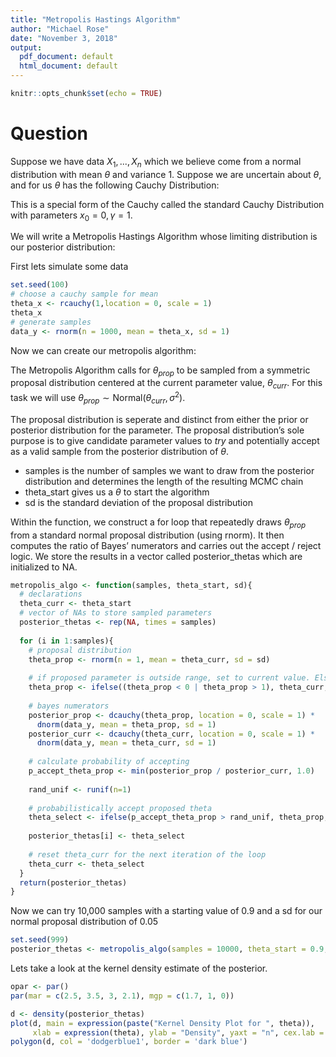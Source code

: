 ```yaml
---
title: "Metropolis Hastings Algorithm"
author: "Michael Rose"
date: "November 3, 2018"
output:
  pdf_document: default
  html_document: default
---
```


```r
knitr::opts_chunk$set(echo = TRUE)
```

# Question

Suppose we have data $X_1, ..., X_n$ which we believe come from a normal distribution with mean $\theta$ and variance 1. Suppose we are uncertain about $\theta$, and for us $\theta$ has the following Cauchy Distribution: 

\begin{center}
$f(\theta) = \frac{1}{\pi (1 + \theta ^2)}, -\infty < \theta < \infty$
\end{center}

This is a special form of the Cauchy called the standard Cauchy Distribution with parameters $x_0 = 0, \gamma = 1$. 

We will write a Metropolis Hastings Algorithm whose limiting distribution is our posterior distribution: 

\begin{center}
$f(x) = \frac{1}{\sqrt{2 \pi}} e^{-\frac{(x - \theta)^2}{2}} \frac{1}{\pi(1 + \theta^2)}$\\
$X_i \sim \mathrm{Normal}(\theta, 1)$\\
$\theta \sim \mathrm{Cauchy}(0, 1)$
\end{center}

First lets simulate some data

```r
set.seed(100)
# choose a cauchy sample for mean
theta_x <- rcauchy(1,location = 0, scale = 1)
theta_x
# generate samples
data_y <- rnorm(n = 1000, mean = theta_x, sd = 1)
```


Now we can create our metropolis algorithm: 

The Metropolis Algorithm calls for $\theta_{prop}$ to be sampled from a symmetric proposal distribution centered at the current parameter value, $\theta_{curr}$. For this task we will use $\theta_{prop} \sim \mathrm{Normal}(\theta_{curr}, \sigma^2)$. 

The proposal distribution is seperate and distinct from either the prior or posterior distribution for the parameter. The proposal distribution's sole purpose is to give candidate parameter values to _try_ and potentially accept as a valid sample from the posterior distribution of $\theta$. 

* samples is the number of samples we want to draw from the posterior distribution and determines the length of the resulting MCMC chain 
* theta_start gives us a $\theta$ to start the algorithm
* sd is the standard deviation of the proposal distribution

Within the function, we construct a for loop that repeatedly draws $\theta_{prop}$ from a standard normal proposal distribution (using rnorm). It then computes the ratio of Bayes' numerators and carries out the accept / reject logic. 
We store the results in a vector called posterior_thetas which are initialized to NA. 

```r
metropolis_algo <- function(samples, theta_start, sd){
  # declarations 
  theta_curr <- theta_start
  # vector of NAs to store sampled parameters 
  posterior_thetas <- rep(NA, times = samples)
  
  for (i in 1:samples){
    # proposal distribution 
    theta_prop <- rnorm(n = 1, mean = theta_curr, sd = sd)
    
    # if proposed parameter is outside range, set to current value. Else keep proposed value
    theta_prop <- ifelse((theta_prop < 0 | theta_prop > 1), theta_curr, theta_prop)
    
    # bayes numerators 
    posterior_prop <- dcauchy(theta_prop, location = 0, scale = 1) * 
      dnorm(data_y, mean = theta_prop, sd = 1) 
    posterior_curr <- dcauchy(theta_curr, location = 0, scale = 1) * 
      dnorm(data_y, mean = theta_curr, sd = 1)
    
    # calculate probability of accepting 
    p_accept_theta_prop <- min(posterior_prop / posterior_curr, 1.0)
    
    rand_unif <- runif(n=1)
    
    # probabilistically accept proposed theta 
    theta_select <- ifelse(p_accept_theta_prop > rand_unif, theta_prop, theta_curr)
    
    posterior_thetas[i] <- theta_select 
    
    # reset theta_curr for the next iteration of the loop 
    theta_curr <- theta_select 
  }
  return(posterior_thetas)
}
```

Now we can try 10,000 samples with a starting value of 0.9 and a sd for our normal proposal distribution of 0.05

```r
set.seed(999)
posterior_thetas <- metropolis_algo(samples = 10000, theta_start = 0.9, sd = 0.05)
```

Lets take a look at the kernel density estimate of the posterior. 

```r
opar <- par() 
par(mar = c(2.5, 3.5, 3, 2.1), mgp = c(1.7, 1, 0))

d <- density(posterior_thetas)
plot(d, main = expression(paste("Kernel Density Plot for ", theta)), 
     xlab = expression(theta), ylab = "Density", yaxt = "n", cex.lab = 1.3)
polygon(d, col = 'dodgerblue1', border = 'dark blue')
```


